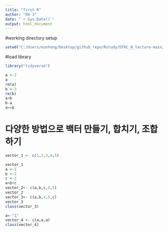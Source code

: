 ```yaml
---
title: "first R"
author: "EH J"
date: "`r Sys.Date()`"
output: html_document
---
```

#working directory setup
```r
setwd("C:/Users/eunhong/Desktop/github_repo/Rstudy/DTRC_R_lecture-main/Day1")
```

#load library
```r
library("tidyverse")
```
```r
a <-2
a
rm(a)
b <-3
rm(b)
a+b
b-a
a==b
```
# 다양한 방법으로 백터 만들기, 합치기, 조합하기
```r
vector_1 <- c(1,2,3,4,5)

vector_1
a <-1
b <-2
c <-2
a+b+c
vector_2<- c(a,b,c,4,5)
vector_2
vector_3<- c(a,b,4,5,c)
vector_3
class(vector_3)
```
```r
a<-"1"
vector_4 <- c(a,a,a)
class(vector_4)
```










